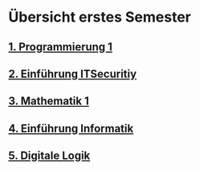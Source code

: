 # Übersicht erstes Semester

## [1. Programmierung 1](/semester1/prog)

## [2. Einführung ITSecuritiy](/semester1/einfitsec)

## [3. Mathematik 1](/semester1/mathe1)

## [4. Einführung Informatik](/semester1/einfinfo)

## [5. Digitale Logik](/semester1/diglog)

